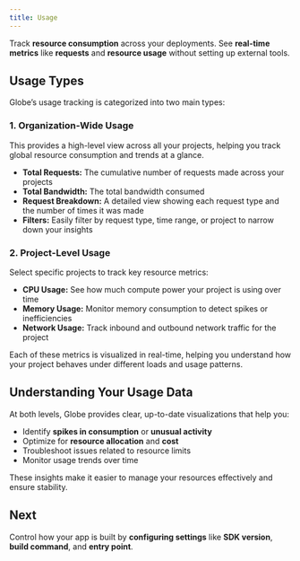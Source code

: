 ```yaml
---
title: Usage
---
```


Track **resource consumption** across your deployments. See **real-time metrics** like **requests** and **resource usage** without setting up external tools.

## Usage Types

Globe’s usage tracking is categorized into two main types:

### 1. Organization-Wide Usage

This provides a high-level view across all your projects, helping you track global resource consumption and trends at a glance.

- **Total Requests:** The cumulative number of requests made across your projects
- **Total Bandwidth:** The total bandwidth consumed
- **Request Breakdown:** A detailed view showing each request type and the number of times it was made
- **Filters:** Easily filter by request type, time range, or project to narrow down your insights

### 2. Project-Level Usage

Select specific projects to track key resource metrics:

- **CPU Usage:** See how much compute power your project is using over time
- **Memory Usage:** Monitor memory consumption to detect spikes or inefficiencies
- **Network Usage:** Track inbound and outbound network traffic for the project

Each of these metrics is visualized in real-time, helping you understand how your project behaves under different loads and usage patterns.

## Understanding Your Usage Data

At both levels, Globe provides clear, up-to-date visualizations that help you:

- Identify **spikes in consumption** or **unusual activity**
- Optimize for **resource allocation** and **cost**
- Troubleshoot issues related to resource limits
- Monitor usage trends over time

These insights make it easier to manage your resources effectively and ensure stability.

## Next

Control how your app is built by **configuring settings** like **SDK version**, **build command**, and **entry point**.
